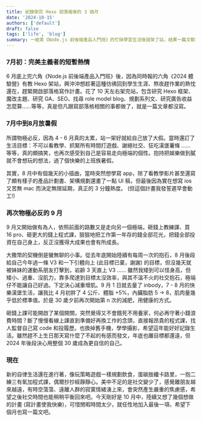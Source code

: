 ```yaml
---
title: 紀錄架完 Hexo 部落格後的 3 個月
date: '2024-10-15'
authors: ['default']
draft: false
tags: ['life', 'blog']
summary: 一結束《Node.js 前後端產品入門班》的忙碌學習生活後就架了站，結果一篇文都沒寫。頹廢到 9 月突然做了很多重要決定，記錄下這 3 個月的生活與心態轉變和努力中的目標。
---
```


### 7月初：完美主義者的短暫熱情
6 月底上完六角《Node.js 前後端產品入門班》後，因為同時報的六角《2024 體驗營》有教 Hexo 架站，興沖沖想趁著這種彷彿回到學生生涯、熬夜趕作業的熱忱還在，趕緊開啟部落格寫作計畫。花了 10 天左右架完站，包含研究 Hexo 框架、魔改主題、研究 GA、SEO、找尋 role model blog、規劃系列文、研究廣告收益怎麼算……等等，真是但凡跟寫部落格相關的事都做了，就是一篇文章都沒寫。

### 7月中到8月放暑假
所謂物極必反，因為 4 - 6 月真的太累，站一架好就給自己放了大假。當時還訂了生活目標：不可以看教學、抓緊所有時間打遊戲、謝絕社交、狂吃漢堡薯條 …… 等等，真的頗搞笑，也再次感受到自己是容易走向極端的個性。抱持把娛樂做到膩就不會想玩的想法，過了個快樂的上班族暑假。

其實，8 月中有個幾天的小插曲，當時突然想學寫 app，除了看教學影片甚至還寫了頗有樣子的產品計劃書、架構規劃還畫了一點 UI 稿，但最後因為實在想寫 ios 又苦無 mac 而決定無限延期，真正的 3 分鐘熱度。 (但這個計畫我發誓遲早會動工!)

### 再次物極必反的 9 月
9 月又開始做有為人，依照前面的路數又是走向另一個極端，砸錢上教練課、買 16 pro、砸更大的錢上程式課，狠狠地把工作第一年存的錢全部花光，把錢全部投資在自己身上，反正沒獲得大成果也會有所成長。

大撒幣的契機倒是蠻無聊的小事。從去年底開始陸續有每周一次的抱石，8 月後段給自己今年過一條 V3 和一下引體向上 (此目標已棄，謝謝) 的目標，但沒幾天就被妹妹的運動系朋友打擊到，岩齡 3 天直上 V3 …… 雖然我矮到可以怪身高，但矮小、過重、沒肌力，靠多爬達到目標太沒效率，與其不溫不火的社交抱石，極端仔不能讓自己好過。下定決心減重增肌。9 月 1 日就去量了 inbody，7 - 8 月的快樂漢堡生活，讓我比 4 月初胖了 4 公斤、體脂 +5%，內臟脂肪 5 -> 8，肌肉量幾乎低於標準值。於是 30 歲夕前再次開始第 n 次的減肥，用健康的方式。

砸錢上課可能開啟了某個開關，突然覺得又不會餓死不用養家，何必再守著小錢浪費時間？斷了慢慢看線上課直到準備好再換工作的念頭，直接報昂貴的程式課，找人監督自己寫 code 和投履歷。也換掉舊手機，學學攝影，希望這年能好好記錄生活。雖然趕不上生日那天寫什麼了不起的有感而發文，年底也離目標都還遠，但 2024 年後段決心用整個 30 歲成為更自信的自己。

### 現在
新的自律生活還在進行著，像玩策略遊戲一樣規劃飲食，蛋碳肢纖卡路里，一抱二練三有氧加程式課，偶爾抄抄經靜靜心。美中不足的是社交變少了，感覺離朋友越來越遠，有時空蕩蕩、遠離人群的寂寞情緒湧上來，會突然產生嚴重的焦慮感，希望之後社交時間也能稍稍平衡回來吧。今天剛好是 10 月中，陸續又想了幾個想做的計畫 (寫計畫使我快樂)，可惜閒暇時間太少，就任性地加入最後一項，希望下個月也寫一篇文吧。
